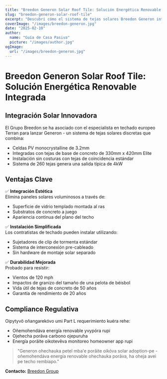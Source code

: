 ```yaml
---
title: "Breedon Generon Solar Roof Tile: Solución Energética Renovable Integrada"
slug: "breedon-generon-solar-roof-tile"
excerpt: "Descubrí cómo el sistema de tejas solares Breedon Generon integra la generación de energía renovable con la estética tradicional de techado."
coverImage: "/images/breedon-generon.jpg"
date: "2025-02-10"
author:
  name: "Guía de Casa Pasiva"
  picture: "/images/author.jpg"
ogImage:
  url: "/images/breedon-generon.jpg"
---
```


# Breedon Generon Solar Roof Tile: Solución Energética Renovable Integrada

## Integración Solar Innovadora

El Grupo Breedon se ha asociado con el especialista en techado europeo Terran para lanzar Generon - un sistema de tejas solares discretas que combina:

- Celdas PV monocrystalline de 3.2mm
- Integradas con tejas de base de concreto de 330mm x 420mm Elite
- Instalación sin costuras con tejas de coincidencia estándar
- Sistema de 260 tejas genera una salida típica de 4kW

## Ventajas Clave

✅ **Integración Estética**  
Elimina paneles solares voluminosos a través de:
- Superficie de vidrio templado montada al ras
- Substratos de concreto a juego
- Apariencia continua del plano del techo

✅ **Instalación Simplificada**  
Los contratistas de techado pueden instalar utilizando:
- Sujetadores de clip de tormenta estándar
- Sistema de interconexión pre-cableado
- Sin hardware de montaje solar separado

✅ **Durabilidad Mejorada**  
Probado para resistir:
- Vientos de 120 mph
- Impactos de granizo del tamaño de una pelota de béisbol
- Vida útil de tejas de concreto de 50 años
- Garantía de rendimiento de 20 años

## Compliance Regulativa

Oipytyvõ oñangarekóvo umi Part L requerimiento kuéra rehe:
- Oñemohendáva energía renovable yvypóra rupi
- Ojehecha porãva carbono ojepuruha
- Energía porãite oikotevẽva monitoreo homeowner app rupi

> "Generon ohechauka peteĩ mba'e porãite oikóva solar adoption-pe - oñemohendáva energía renovable ohechauka porãva, ha oheja avei pe techo rembiapo."  

**Contacto:** [Breedon Group](https://www.breedongroup.com)